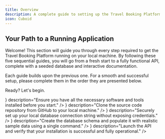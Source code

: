 ```yaml
---
title: Overview
description: A complete guide to setting up the Travel Booking Platform, from prerequisites to a running application.
icon: Cuboid
---
```



## Your Path to a Running Application

Welcome! This section will guide you through every step required to get the Travel Booking Platform running on your local machine. By following these five sequential guides, you will go from a fresh start to a fully functional API, complete with a seeded database and interactive documentation.

<Callout title="Follow the Steps in Order">
  Each guide builds upon the previous one. For a smooth and successful setup,
  please complete them in the order they are presented below.
</Callout>

Ready? Let's begin.

<Cards>
  <Card
    href="./getting-started/prerequisites"
    title="Prerequisites"
    icon={<ListChecks />}
    description="Ensure you have all the necessary software and tools installed before you start."
  />
  <Card
    href="./getting-started/installation"
    title="Installation"
    icon={<Download />}
    description="Clone the source code repository from GitHub to your local machine."
  />
  <Card
    href="./getting-started/configuration"
    title="Configuration"
    icon={<Settings />}
    description="Securely set up your local database connection string without exposing credentials."
  />
  <Card
    href="./getting-started/database-setup"
    title="Database Setup"
    icon={<Database />}
    description="Create the database schema and populate it with realistic sample data using a single command."
  />
  <Card
    href="./getting-started/running-the-application"
    title="Running the Application"
    icon={<Play />}
    description="Launch the API and verify that your installation is successful and fully operational."
  />
</Cards>
